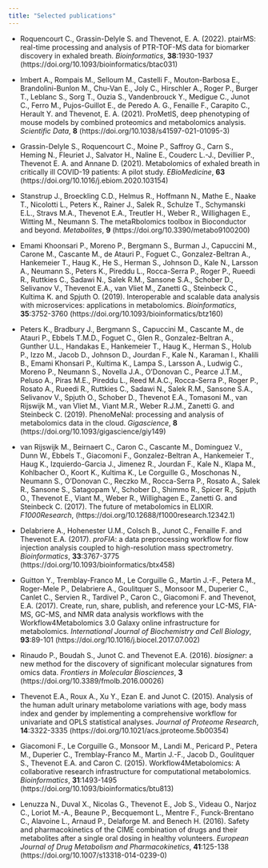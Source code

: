 ```yaml
---
title: "Selected publications"
---
```


* Roquencourt C., Grassin-Delyle S. and Thevenot, E. A. (2022). ptairMS: real-time processing and analysis of PTR-TOF-MS data for biomarker discovery in exhaled breath. _Bioinformatics_, **38**:1930-1937 (https://doi.org/10.1093/bioinformatics/btac031)
    
* Imbert A., Rompais M., Selloum M., Castelli F., Mouton-Barbosa E., Brandolini-Bunlon M., Chu-Van E., Joly C., Hirschler A., Roger P., Burger T., Leblanc S., Sorg T., Ouzia S., Vandenbrouck Y., Medigue C., Junot C., Ferro M., Pujos-Guillot E., de Peredo A. G., Fenaille F., Carapito C., Herault Y. and Thevenot, E. A. (2021). ProMetIS, deep phenotyping of mouse models by combined proteomics and metabolomics analysis. _Scientific Data_, **8** (https://doi.org/10.1038/s41597-021-01095-3)
    
* Grassin-Delyle S., Roquencourt C., Moine P., Saffroy G., Carn S., Heming N., Fleuriet J., Salvator H., Naline E., Couderc L.-J., Devillier P., Thevenot E. A. and Annane D. (2021). Metabolomics of exhaled breath in critically ill COVID-19 patients: A pilot study. _EBioMedicine_, **63** (https://doi.org/10.1016/j.ebiom.2020.103154)

* Stanstrup J., Broeckling C.D., Helmus R., Hoffmann N., Mathe E., Naake T., Nicolotti L., Peters K., Rainer J., Salek R., Schulze T., Schymanski E.L., Stravs M.A., Thevenot E.A., Treutler H., Weber R., Willighagen E., Witting M., Neumann S. The metaRbolomics toolbox in Bioconductor and beyond. _Metabolites_, **9** (https://doi.org/10.3390/metabo9100200)

* Emami Khoonsari P., Moreno P., Bergmann S., Burman J., Capuccini M., Carone M., Cascante M., de Atauri P., Foguet C., Gonzalez-Beltran A., Hankemeier T., Haug K., He S., Herman S., Johnson D., Kale N., Larsson A., Neumann S., Peters K., Pireddu L., Rocca-Serra P., Roger P., Rueedi R., Ruttkies C., Sadawi N., Salek R.M., Sansone S.A., Schober D., Selivanov V., Thevenot E.A., van Vliet M., Zanetti G., Steinbeck C., Kultima K. and Spjuth O. (2019). Interoperable and scalable data analysis with microservices: applications in metabolomics. _Bioinformatics_, **35**:3752-3760 (https://doi.org/10.1093/bioinformatics/btz160)
    
* Peters K., Bradbury J., Bergmann S., Capuccini M., Cascante M., de Atauri P., Ebbels T.M.D., Foguet C., Glen R., Gonzalez-Beltran A., Gunther U.L., Handakas E., Hankemeier T., Haug K., Herman S., Holub P., Izzo M., Jacob D., Johnson D., Jourdan F., Kale N., Karaman I., Khalili B., Emami Khonsari P., Kultima K., Lampa S., Larsson A., Ludwig C., Moreno P., Neumann S., Novella J.A., O'Donovan C., Pearce J.T.M., Peluso A., Piras M.E., Pireddu L., Reed M.A.C., Rocca-Serra P., Roger P., Rosato A., Rueedi R., Ruttkies C., Sadawi N., Salek R.M., Sansone S.A., Selivanov V., Spjuth O., Schober D., Thevenot E.A., Tomasoni M., van Rijswijk M., van Vliet M., Viant M.R., Weber R.J.M., Zanetti G. and Steinbeck C. (2019). PhenoMeNal: processing and analysis of metabolomics data in the cloud. _Gigascience_, **8** (https://doi.org/10.1093/gigascience/giy149)

* van Rijswijk M., Beirnaert C., Caron C., Cascante M., Dominguez V., Dunn W., Ebbels T., Giacomoni F., Gonzalez-Beltran A., Hankemeier T., Haug K., Izquierdo-Garcia J., Jimenez R., Jourdan F., Kale N., Klapa M., Kohlbacher O., Koort K., Kultima K., Le Corguille G., Moschonas N., Neumann S., O'Donovan C., Reczko M., Rocca-Serra P., Rosato A., Salek R., Sansone S., Satagopam V., Schober D., Shimmo R., Spicer R., Spjuth O., Thevenot E., Viant M., Weber R., Willighagen E., Zanetti G. and Steinbeck C. (2017). The future of metabolomics in ELIXIR. _F1000Research_, (https://doi.org/10.12688/f1000research.12342.1)
    
* Delabriere A., Hohenester U.M., Colsch B., Junot C., Fenaille F. and Thevenot E.A. (2017). _proFIA_: a data preprocessing workflow for flow injection analysis coupled to high-resolution mass spectrometry. _Bioinformatics_, **33**:3767-3775 (https://doi.org/10.1093/bioinformatics/btx458)
    
* Guitton Y., Tremblay-Franco M., Le Corguille G., Martin J.-F., Petera M., Roger-Mele P., Delabriere A., Goulitquer S., Monsoor M., Duperier C., Canlet C., Servien R., Tardivel P., Caron C., Giacomoni F. and Thevenot, E.A. (2017). Create, run, share, publish, and reference your LC-MS, FIA-MS, GC-MS, and NMR data analysis workflows with the Workflow4Metabolomics 3.0 Galaxy online infrastructure for metabolomics. _International Journal of Biochemistry and Cell Biology_, **93**:89-101 (https://doi.org/10.1016/j.biocel.2017.07.002)
    
* Rinaudo P., Boudah S., Junot C. and Thevenot E.A. (2016). _biosigner_: a new method for the discovery of significant molecular signatures from omics data. _Frontiers in Molecular Biosciences_, **3** (https://doi.org/10.3389/fmolb.2016.00026)
    
* Thevenot E.A., Roux A., Xu Y., Ezan E. and Junot C. (2015). Analysis of the human adult urinary metabolome variations with age, body mass index and gender by implementing a comprehensive workflow for univariate and OPLS statistical analyses. _Journal of Proteome Research_, **14**:3322-3335 (https://doi.org/10.1021/acs.jproteome.5b00354)

* Giacomoni F., Le Corguille G., Monsoor M., Landi M., Pericard P., Petera M., Duperier C., Tremblay-Franco M., Martin J.-F., Jacob D., Goulitquer S., Thevenot E.A. and Caron C. (2015). Workflow4Metabolomics: A collaborative research infrastructure for computational metabolomics. _Bioinformatics_, **31**:1493-1495 (https://doi.org/10.1093/bioinformatics/btu813)

* Lenuzza N., Duval X., Nicolas G., Thevenot E., Job S., Videau O., Narjoz C., Loriot M.-A., Beaune P., Becquemont L., Mentre F., Funck-Brentano C., Alavoine L., Arnaud P., Delaforge M. and Benech H. (2016). Safety and pharmacokinetics of the CIME combination of drugs and their metabolites after a single oral dosing in healthy volunteers. _European Journal of Drug Metabolism and Pharmacokinetics_, **41**:125-138 (https://doi.org/10.1007/s13318-014-0239-0)